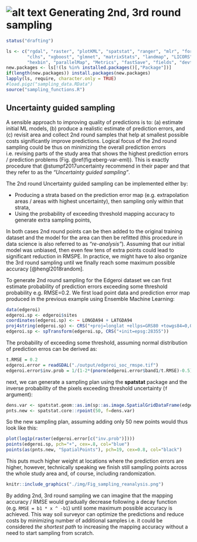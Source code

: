 # ![alt text](tex/R_logo.svg.png "ML") Generating 2nd, 3rd round sampling

```r
status("drafting")
```

```r
ls <- c("rgdal", "raster", "plotKML", "spatstat", "ranger", "mlr", "forestError", 
        "clhs", "xgboost", "glmnet", "matrixStats", "landmap", "LICORS", "h2o", "yardstick", 
        "hexbin", "parallelMap", "Metrics", "fastSave", "fields", "devtools", "Cubist")
new.packages <- ls[!(ls %in% installed.packages()[,"Package"])]
if(length(new.packages)) install.packages(new.packages)
lapply(ls, require, character.only = TRUE)
#load.pigz("sampling_data.RData")
source("sampling_functions.R")
```

## Uncertainty guided sampling

A sensible approach to improving quality of predictions is to: (a) estimate initial 
ML models, (b) produce a realistic estimate of prediction errors, and (c) revisit 
area and collect 2nd round samples that help at smallest possible costs significantly 
improve predictions. Logical focus of the 2nd round sampling could be thus on minimizing 
the overall prediction errors i.e. revising parts of the study area that shows the 
highest prediction errors / prediction problems (Fig. \@ref(fig:eberg-var-eml)). 
This is exactly procedure that @stumpf2017uncertainty recommend in their paper and 
that they refer to as the _“Uncertainty guided sampling”_. 

The 2nd round Uncertainty guided sampling can be implemented either by:

- Producing a strata based on the prediction error map (e.g. extrapolation areas / areas with highest uncertainty), then sampling only within that strata,
- Using the probability of exceeding threshold mapping accuracy to generate extra sampling points,

In both cases 2nd round points can be then added to the original training dataset and the 
model for the area can then be refitted (this procedure in data science is also referred to as _"re-analysis"_). 
Assuming that our initial model was unbiased, then even few tens of extra points 
could lead to significant reduction in RMSPE. In practice, we might have to also 
organize the 3rd round sampling until we finally reach some maximum possible accuracy [@hengl2018random].

To generate 2nd round sampling for the Edgeroi dataset we can first estimate probability 
of prediction errors exceeding some threshold probability e.g. RMSE=0.2. We first 
load point data and prediction error map produced in the previous example using 
Ensemble Machine Learning:

```r
data(edgeroi)
edgeroi.sp <- edgeroi$sites
coordinates(edgeroi.sp) <- ~ LONGDA94 + LATGDA94
proj4string(edgeroi.sp) <- CRS("+proj=longlat +ellps=GRS80 +towgs84=0,0,0,0,0,0,0 +no_defs")
edgeroi.sp <- spTransform(edgeroi.sp, CRS("+init=epsg:28355"))
```

The probability of exceeding some threshold, assuming normal distribution of prediction 
erros can be derived as:

```r
t.RMSE = 0.2
edgeroi.error = readGDAL("./output/edgeroi_soc_rmspe.tif")
edgeroi.error$inv.prob = 1/(1-2*(pnorm(edgeroi.error$band1/t.RMSE)-0.5)) 
```

next, we can generate a sampling plan using the **spatstat** package and the inverse 
probability of the pixels exceeding threshold uncertainty (`f` argument):

```r
dens.var <- spatstat.geom::as.im(sp::as.image.SpatialGridDataFrame(edgeroi.error["inv.prob"]))
pnts.new <- spatstat.core::rpoint(50, f=dens.var)
```

So the new sampling plan, assuming adding only 50 new points would thus look like this:

```r
plot(log1p(raster(edgeroi.error[c("inv.prob")])))
points(edgeroi.sp, pch="+", cex=.8, col="blue")
points(as(pnts.new, "SpatialPoints"), pch=19, cex=0.8, col="black")
```

This puts much higher weight at locations where the prediction errors are higher, 
however, technically speaking we finish still sampling points across the whole 
study area and, of course, including randomization.

```r
knitr::include_graphics("./img/Fig_sampling_reanalysis.png")
```

By adding 2nd, 3rd round sampling we can imagine that the mapping accuracy / RMSE 
would gradually decrease following a decay function (e.g. `RMSE = b1 * x ^ -b1`) until some 
maximum possible accuracy is achieved. This way soil surveyor can optimize the 
predictions and reduce costs by minimizing number of additional samples i.e. it 
could be considered _the shortest path_ to increasing the mapping accuracy without 
a need to start sampling from scratch.
